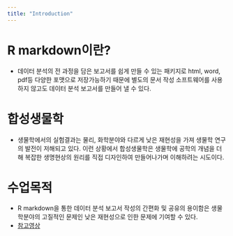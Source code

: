 ```yaml
---
title: "Introduction"
---
```

# R markdown이란? 
* 데이터 분석의 전 과정을 담은 보고서를 쉽게 만들 수 있는 패키지로 html, word, pdf등 다양한
포맷으로 저장가능하기 때문에 별도의 문서 작성 소프트웨어를 사용하지 않고도 데이터 분석 보고서를 
만들어 낼 수 있다.

# 합성생물학
* 생물학에서의 실험결과는 물리, 화학분야와 다르게 낮은 재현성을 가져 생물학 연구의 발전이 저해되고 있다. 이런 상황에서 합성생물학은 생물학에 공학의 개념을 더해 복잡한 생명현상의 원리를 직접 디자인하여 만들어나가며 이해하려는 시도이다. 

# 수업목적
* R markdown을 통한 데이터 분석 보고서 작성의 간편화 및 공유의 용이함은 생물학분야의 고질적인 문제인
낮은 재현성으로 인한 문제에 기여할 수 있다.
* [참고영상](https://www.youtube.com/watch?v=s9aWmU0atlQ)
